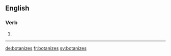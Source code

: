 {{also|botanizés}}
==English==

===Verb===
{{head|en|verb form}}

# {{en-third-person singular of|botanize}}

----



[[de:botanizes]]
[[fr:botanizes]]
[[sv:botanizes]]